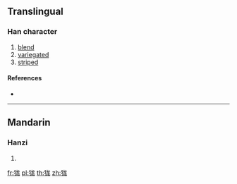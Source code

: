 {{character info/new}}
==Translingual==

===Han character===
{{Han char|rn=94|rad=犬|as=07|sn=10|four=|canj=KHIKH,KHIUH}}

# [[blend]]
# [[variegated]]
# [[striped]]

====References====
* {{Han ref|kx=0711.160|dkj=20413|dj=1123.160|hdz=21348.050|uh=72F5|ud=29429}}

----

==Mandarin==

===Hanzi===
{{cmn-hanzi|pin=[[máng]] ([[mang2]])|wg=mang<sup>2</sup>}}

# {{defn|lang=cmn|sort=犬07}}

[[fr:狵]]
[[pl:狵]]
[[th:狵]]
[[zh:狵]]